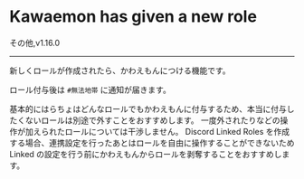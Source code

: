 

# Kawaemon has given a new role

<FeatureBadge>その他</FeatureBadge>,<VersionBadge>v1.16.0</VersionBadge>

---

新しくロールが作成されたら、かわえもんにつける機能です。

ロール付与後は `#無法地帯` に通知が届きます。

<Callout type="warning" emoji="⚠️">
  基本的にはらちょはどんなロールでもかわえもんに付与するため、本当に付与したくないロールは別途で外すことをおすすめします。
  一度外されたりなどの操作が加えられたロールについては干渉しません。
</Callout>

<Callout type="warning" emoji="⚠️">
  Discord Linked Roles
  を作成する場合、連携設定を行ったあとはロールを自由に操作することができないため
  Linked の設定を行う前にかわえもんからロールを剥奪することをおすすめします。
</Callout>
